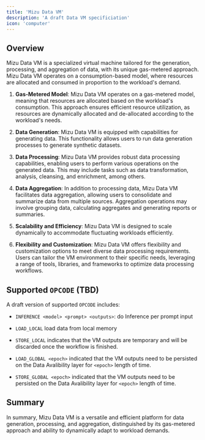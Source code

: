 ```yaml
---
title: 'Mizu Data VM'
description: 'A draft Data VM specificiation'
icon: 'computer'
---
```


## Overview
Mizu Data VM is a specialized virtual machine tailored for the generation, processing, and aggregation of data, with its unique gas-metered approach. Mizu Data VM operates on a consumption-based model, where resources are allocated and consumed in proportion to the workload's demand.

1. **Gas-Metered Model**: Mizu Data VM operates on a gas-metered model, meaning that resources are allocated based on the workload's consumption. This approach ensures efficient resource utilization, as resources are dynamically allocated and de-allocated according to the workload's needs.

2. **Data Generation**: Mizu Data VM is equipped with capabilities for generating data. This functionality allows users to run data generation processes to generate synthetic datasets.

3. **Data Processing**: Mizu Data VM provides robust data processing capabilities, enabling users to perform various operations on the generated data. This may include tasks such as data transformation, analysis, cleansing, and enrichment, among others.

4. **Data Aggregation**: In addition to processing data, Mizu Data VM facilitates data aggregation, allowing users to consolidate and summarize data from multiple sources. Aggregation operations may involve grouping data, calculating aggregates and generating reports or summaries.

5. **Scalability and Efficiency**: Mizu Data VM is designed to scale dynamically to accommodate fluctuating workloads efficiently.

6. **Flexibility and Customization**: Mizu Data VM offers flexibility and customization options to meet diverse data processing requirements. Users can tailor the VM environment to their specific needs, leveraging a range of tools, libraries, and frameworks to optimize data processing workflows.

## Supported `OPCODE` (TBD)
A draft version of supported `OPCODE` includes:

- `INFERENCE <model> <prompt> <outputs>`: do Inference per prompt input

- `LOAD_LOCAL` load data from local memory
- `STORE_LOCAL` indicates that the VM outputs are temporary and will be discarded once the workflow is finished. 
- `LOAD_GLOBAL <epoch>` indicated that the VM outputs need to be persisted on the Data Avalibility layer for `<epoch>` length of time.
- `STORE_GLOBAL <epoch>` indicated that the VM outputs need to be persisted on the Data Avalibility layer for `<epoch>` length of time.

## Summary 
In summary, Mizu Data VM is a versatile and efficient platform for data generation, processing, and aggregation, distinguished by its gas-metered approach and ability to dynamically adapt to workload demands.